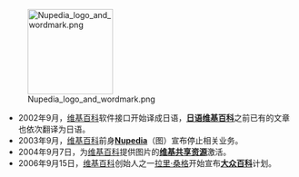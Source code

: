[[File:Nupedia_logo_and_wordmark.png|150px]]
*2002年9月，[[维基百科|维基百科]]软件接口开始译成日语，'''[[日语维基百科|日语维基百科]]'''之前已有的文章也依次翻译为日语。
*2003年9月，[[维基百科|维基百科]]前身'''[[Nupedia|Nupedia]]'''（图）宣布停止相关业务。
*2004年9月7日，为[[维基百科|维基百科]]提供图片的'''[[维基共享资源|维基共享资源]]'''激活。
*2006年9月15日，[[维基百科|维基百科]]创始人之一[[拉里·桑格|拉里·桑格]]开始宣布'''[[大众百科|大众百科]]'''计划。